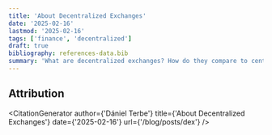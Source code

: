 ```yaml
---
title: 'About Decentralized Exchanges'
date: '2025-02-16'
lastmod: '2025-02-16'
tags: ['finance', 'decentralized']
draft: true
bibliography: references-data.bib
summary: 'What are decentralized exchanges? How do they compare to centralized exchanges? What are the benefits and disadvantages? Are they have any future prospect?'
---
```


## Attribution

<CitationGenerator
  author={'Dániel Terbe'}
  title={'About Decentralized Exchanges'}
  date={'2025-02-16'}
  url={'/blog/posts/dex'}
/>
